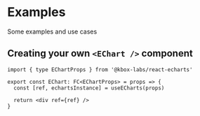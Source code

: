 # Examples

Some examples and use cases

## Creating your own `<EChart />` component

```tsx
import { type EChartProps } from '@kbox-labs/react-echarts'

export const EChart: FC<EChartProps> = props => {
  const [ref, echartsInstance] = useECharts(props)

  return <div ref={ref} />
}
```
